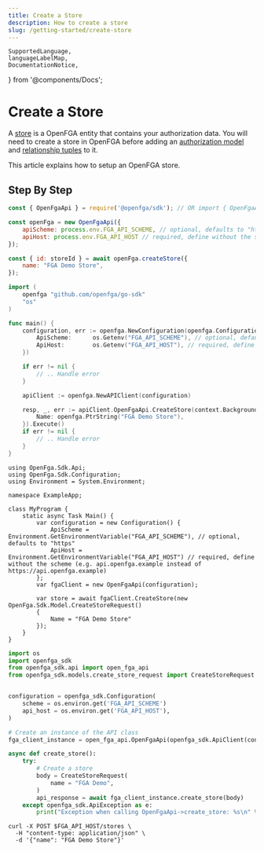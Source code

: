 ```yaml
---
title: Create a Store
description: How to create a store
slug: /getting-started/create-store
---
```


    SupportedLanguage,
    languageLabelMap,
    DocumentationNotice,
} from '@components/Docs';

# Create a Store

<DocumentationNotice />

A [store](../concepts.mdx#what-is-a-store) is a OpenFGA entity that contains your authorization data. You will need to create a store in OpenFGA before adding an [authorization model](../concepts.mdx#what-is-an-authorization-model) and [relationship tuples](../concepts.mdx#what-is-a-relationship-tuple) to it.

This article explains how to setup an OpenFGA store.

## Step By Step

<Tabs groupId="languages">
<TabItem value={SupportedLanguage.JS_SDK} label={languageLabelMap.get(SupportedLanguage.JS_SDK)}>

```javascript
const { OpenFgaApi } = require('@openfga/sdk'); // OR import { OpenFgaApi } from '@openfga/sdk';

const openFga = new OpenFgaApi({
    apiScheme: process.env.FGA_API_SCHEME, // optional, defaults to "https"
    apiHost: process.env.FGA_API_HOST // required, define without the scheme (e.g. api.openfga.example instead of https://api.openfga.example)
});

const { id: storeId } = await openFga.createStore({
    name: "FGA Demo Store",
});
```

</TabItem>
<TabItem value={SupportedLanguage.GO_SDK} label={languageLabelMap.get(SupportedLanguage.GO_SDK)}>

```go
import (
    openfga "github.com/openfga/go-sdk"
    "os"
)

func main() {
    configuration, err := openfga.NewConfiguration(openfga.Configuration{
        ApiScheme:      os.Getenv("FGA_API_SCHEME"), // optional, defaults to "https"
        ApiHost:        os.Getenv("FGA_API_HOST"), // required, define without the scheme (e.g. api.openfga.example instead of https://api.openfga.example)
    })

    if err != nil {
        // .. Handle error
    }

    apiClient := openfga.NewAPIClient(configuration)

    resp, _, err := apiClient.OpenFgaApi.CreateStore(context.Background()).Body(openfga.CreateStoreRequest{
        Name: openfga.PtrString("FGA Demo Store"),
    }).Execute()
    if err != nil {
        // .. Handle error
    }
}
```

</TabItem>

<TabItem value={SupportedLanguage.DOTNET_SDK} label={languageLabelMap.get(SupportedLanguage.DOTNET_SDK)}>

```dotnet
using OpenFga.Sdk.Api;
using OpenFga.Sdk.Configuration;
using Environment = System.Environment;

namespace ExampleApp;

class MyProgram {
    static async Task Main() {
        var configuration = new Configuration() {
            ApiScheme = Environment.GetEnvironmentVariable("FGA_API_SCHEME"), // optional, defaults to "https"
            ApiHost = Environment.GetEnvironmentVariable("FGA_API_HOST") // required, define without the scheme (e.g. api.openfga.example instead of https://api.openfga.example)
        };
        var fgaClient = new OpenFgaApi(configuration);

        var store = await fgaClient.CreateStore(new OpenFga.Sdk.Model.CreateStoreRequest()
        {
            Name = "FGA Demo Store"
        });
    }
}
```

</TabItem>

<TabItem value={SupportedLanguage.PYTHON_SDK} label={languageLabelMap.get(SupportedLanguage.PYTHON_SDK)}>

```python
import os
import openfga_sdk
from openfga_sdk.api import open_fga_api
from openfga_sdk.models.create_store_request import CreateStoreRequest


configuration = openfga_sdk.Configuration(
    scheme = os.environ.get('FGA_API_SCHEME')
    api_host = os.environ.get('FGA_API_HOST'),
)

# Create an instance of the API class
fga_client_instance = open_fga_api.OpenFgaApi(openfga_sdk.ApiClient(configuration))

async def create_store():
    try:
        # Create a store
        body = CreateStoreRequest(
            name = "FGA Demo",
        )
        api_response = await fga_client_instance.create_store(body)
    except openfga_sdk.ApiException as e:
        print("Exception when calling OpenFgaApi->create_store: %s\n" % e)

```

</TabItem>


<TabItem value={SupportedLanguage.CURL} label={languageLabelMap.get(SupportedLanguage.CURL)}>

```console
curl -X POST $FGA_API_HOST/stores \
  -H "content-type: application/json" \
  -d '{"name": "FGA Demo Store"}'
```

</TabItem>

</Tabs>
